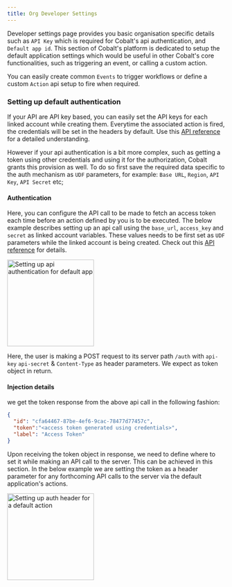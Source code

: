 ```yaml
---
title: Org Developer Settings 
---
```


Developer settings page provides you basic organisation specific details such as `API Key` which is required for Cobalt's api authentication, and `Default app id`.
This section of Cobalt's platform is dedicated to setup the default application settings which would be useful in other Cobalt's core functionalities, such as triggering an event, or
calling a custom action.

You can easily create common `Events` to trigger workflows or define a custom `Action` api setup to fire when required.

### Setting up default authentication
If your API are API key based, you can easily set the API keys for each linked account while creating them. Everytime the associated action is fired, the credentials will be set in the headers by default.
Use this [API reference](https://docs.gocobalt.io/api-reference/customer/upsert-a-linked-account) for a detailed understanding.

However if your api authentication is a bit more complex, such as getting a token using other credentials and using it for the authorization, Cobalt grants this provision as well. To do so first save the required
data specific to the auth mechanism as `UDF` parameters, for example: `Base URL`, `Region`, `API Key`, `API Secret` etc;

#### Authentication
Here, you can configure the API call to be made to fetch an access token each time before an action defined by you is to be executed. The below example describes
setting up an api call using the `base_url`,  `access_key` and `secret` as linked account variables. These values needs to be first set as `UDF` parameters while the
linked account is being created. Check out this [API reference](https://docs.gocobalt.io/api-reference/customer/upsert-a-linked-account) for details.

<img height="200" src="/images/Developer/developer-setting-auth.png" alt="Setting up api authentication for default app"/>

Here, the user is making a POST request to its server path `/auth` with `api-key` `api-secret` & `Content-Type` as header parameters. We expect as token object in return.

#### Injection details
we get the token response from the above api call in the following fashion:
```JSON
{
  "id": "cfa64467-87be-4ef6-9cac-78477d77457c",
  "token":"<access token generated using credentials>",
  "label": "Access Token"
}
```
Upon receiving the token object in response, we need to define where to set it while making an API call to the server. This can be achieved in this section. In the below
example we are setting the token as a header parameter for any forthcoming API calls to the server via the default application's actions.

<img height="200" src="/images/Developer/injection.png" alt="Setting up auth header for a default action"/>

